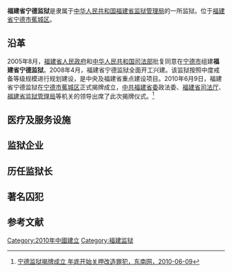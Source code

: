 '''福建省宁德监狱'''是隶属于[[中华人民共和国|中华人民共和国]][[福建省监狱管理局|福建省监狱管理局]]的一所监狱。位于[[福建省|福建省]][[宁德市|宁德市]][[蕉城区|蕉城区]]。

==沿革==
2005年8月，[[福建省人民政府|福建省人民政府]]和[[中华人民共和国司法部|中华人民共和国司法部]]批复同意在[[宁德市|宁德市]]组建'''福建省宁德监狱'''。2008年4月，福建省宁德监狱全面开工兴建。该监狱按照中度戒备等级规模进行规划建设，是中央及福建省重点建设项目。2010年6月9日，福建省宁德监狱在[[宁德市|宁德市]][[蕉城区|蕉城区]]正式揭牌成立，[[中共福建省委|中共福建省委]]政法委、[[福建省司法厅|福建省司法厅]]、[[福建省监狱管理局|福建省监狱管理局]]等机关的领导出席了此次揭牌仪式。<ref>[http://www.fjsen.com/d/2010-06/09/content_3308359.htm 宁德监狱揭牌成立 年底开始关押改造罪犯，东南网，2010-06-09]</ref>

==医疗及服务设施==

==监狱企业==

==历任监狱长==

==著名囚犯==

==参考文献==
{{reflist}}

[[Category:2010年中國建立|Category:2010年中國建立]]
[[Category:福建监狱|Category:福建监狱]]
